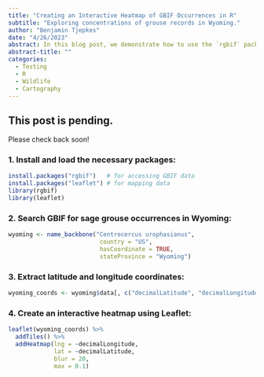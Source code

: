 ```yaml
---
title: "Creating an Interactive Heatmap of GBIF Occurrences in R"
subtitle: "Exploring concentrations of grouse records in Wyoming."
author: "Benjamin Tjepkes"
date: "4/26/2023"
abstract: In this blog post, we demonstrate how to use the `rgbif` package in R to access sage grouse occurrence data from the Global Biodiversity Information Facility (GBIF) and create an interactive heatmap of the species' distribution in Wyoming using Leaflet.
abstract-title: ""
categories:
  - Testing
  - R
  - Wildlife
  - Cartography
---
```


## This post is pending.

Please check back soon!


### 1. Install and load the necessary packages:

``` r
install.packages("rgbif")   # for accessing GBIF data
install.packages("leaflet") # for mapping data
library(rgbif)
library(leaflet)
```
### 2. Search GBIF for sage grouse occurrences in Wyoming:

``` r
wyoming <- name_backbone("Centrocercus urophasianus",
                          country = "US",
                          hasCoordinate = TRUE,
                          stateProvince = "Wyoming")
```

### 3. Extract latitude and longitude coordinates:

``` r
wyoming_coords <- wyoming$data[, c("decimalLatitude", "decimalLongitude")]
```

### 4. Create an interactive heatmap using Leaflet:

``` r
leaflet(wyoming_coords) %>% 
  addTiles() %>%
  addHeatmap(lng = ~decimalLongitude,
             lat = ~decimalLatitude,
             blur = 20,
             max = 0.1)
```
